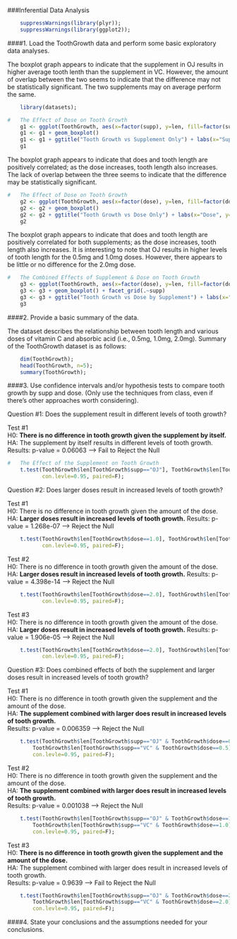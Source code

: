 ###Inferential Data Analysis

```r
    suppressWarnings(library(plyr));
    suppressWarnings(library(ggplot2));
```
  
  
####1. Load the ToothGrowth data and perform some basic exploratory data analyses.
  
The boxplot graph appears to indicate that the supplement in OJ results in higher average tooth lenth than the supplement in VC.  However, the amount of overlap between the two seems to indicate that the difference may not be statistically significant.  The two supplements may on average perform the same.
```r
    library(datasets);

#   The Effect of Dose on Tooth Growth
    g1 <- ggplot(ToothGrowth, aes(x=factor(supp), y=len, fill=factor(supp)))
    g1 <- g1 + geom_boxplot() 
    g1 <- g1 + ggtitle("Tooth Growth vs Supplement Only") + labs(x="Supplement", y="Tooth Length")
    g1
```

The boxplot graph appears to indicate that does and tooth length are positively correlated; as the dose increases, tooth length also increases.  The lack of overlap between the three seems to indicate that the difference may be statistically significant.  
```r
#   The Effect of Dose on Tooth Growth
    g2 <- ggplot(ToothGrowth, aes(x=factor(dose), y=len, fill=factor(dose)))
    g2 <- g2 + geom_boxplot() 
    g2 <- g2 + ggtitle("Tooth Growth vs Dose Only") + labs(x="Dose", y="Tooth Length")
    g2
```
  
The boxplot graph appears to indicate that does and tooth length are positively correlated for both supplements; as the dose increases, tooth length also increases.  It is interesting to note that OJ results in higher levels of tooth length for the 0.5mg and 1.0mg doses.  However, there appears to be little or no difference for the 2.0mg dose.  
```r
#   The Combined Effects of Supplement & Dose on Tooth Growth
    g3 <- ggplot(ToothGrowth, aes(x=factor(dose), y=len, fill=factor(dose)))
    g3 <- g3 + geom_boxplot() + facet_grid(.~supp) 
    g3 <- g3 + ggtitle("Tooth Growth vs Dose by Supplement") + labs(x="Dose", y="Tooth Length")
    g3
```
  
####2. Provide a basic summary of the data.

The dataset describes the relationship between tooth length and various doses of vitamin C and absorbic acid (i.e., 0.5mg, 1.0mg, 2.0mg).  Summary of the ToothGrowth dataset is as follows:
```r
    dim(ToothGrowth);
    head(ToothGrowth, n=5);
    summary(ToothGrowth);
```

####3. Use confidence intervals and/or hypothesis tests to compare tooth growth by supp and dose. (Only use the techniques from class, even if there's other approaches worth considering).
  
Question #1: Does the supplement result in different levels of tooth growth?  
  
Test #1  
H0: **There is no difference in tooth growth given the supplement by itself.**  
HA: The supplement by itself results in different levels of tooth growth.  
Results: p-value = 0.06063 --> Fail to Reject the Null
```r
#   The Effect of the Supplement on Tooth Growth
    t.test(ToothGrowth$len[ToothGrowth$supp=="OJ"], ToothGrowth$len[ToothGrowth$supp=="VC"],
           con.levle=0.95, paired=F);
```
  
Question #2: Does larger doses result in increased levels of tooth growth? 
  
Test #1  
H0: There is no difference in tooth growth given the amount of the dose.  
HA: **Larger doses result in increased levels of tooth growth.**
Results: p-value = 1.268e-07 --> Reject the Null  
```r
    t.test(ToothGrowth$len[ToothGrowth$dose==1.0], ToothGrowth$len[ToothGrowth$dose==0.5],
           con.levle=0.95, paired=F);
```
  
Test #2  
H0: There is no difference in tooth growth given the amount of the dose.  
HA: **Larger doses result in increased levels of tooth growth.**
Results: p-value = 4.398e-14 --> Reject the Null  
```r
    t.test(ToothGrowth$len[ToothGrowth$dose==2.0], ToothGrowth$len[ToothGrowth$dose==0.5],
           con.levle=0.95, paired=F);
```
  
Test #3  
H0: There is no difference in tooth growth given the amount of the dose.  
HA: **Larger doses result in increased levels of tooth growth.**
Results: p-value = 1.906e-05 --> Reject the Null  
```r
    t.test(ToothGrowth$len[ToothGrowth$dose==2.0], ToothGrowth$len[ToothGrowth$dose==1.0],
           con.levle=0.95, paired=F);
```
  
Question #3: Does combined effects of both the supplement and larger doses result in increased levels of tooth growth?  
  
Test #1  
H0: There is no difference in tooth growth given the supplement and the amount of the dose.  
HA: **The supplement combined with larger does result in increased levels of tooth growth.**  
Results: p-value = 0.006359 --> Reject the Null 
```r
    t.test(ToothGrowth$len[ToothGrowth$supp=="OJ" & ToothGrowth$dose==0.5], 
        ToothGrowth$len[ToothGrowth$supp=="VC" & ToothGrowth$dose==0.5], 
        con.levle=0.95, paired=F);
```
  
Test #2  
H0: There is no difference in tooth growth given the supplement and the amount of the dose.  
HA: **The supplement combined with larger does result in increased levels of tooth growth.**  
Results: p-value = 0.001038 --> Reject the Null 
```r
    t.test(ToothGrowth$len[ToothGrowth$supp=="OJ" & ToothGrowth$dose==1.0], 
        ToothGrowth$len[ToothGrowth$supp=="VC" & ToothGrowth$dose==1.0], 
        con.levle=0.95, paired=F);
```
  
Test #3  
H0: **There is no difference in tooth growth given the supplement and the amount of the dose.**  
HA: The supplement combined with larger does result in increased levels of tooth growth.  
Results: p-value = 0.9639 --> Fail to Reject the Null
```r
    t.test(ToothGrowth$len[ToothGrowth$supp=="OJ" & ToothGrowth$dose==2.0], 
        ToothGrowth$len[ToothGrowth$supp=="VC" & ToothGrowth$dose==2.0], 
        con.levle=0.95, paired=F);
```
  
####4. State your conclusions and the assumptions needed for your conclusions. 
  

